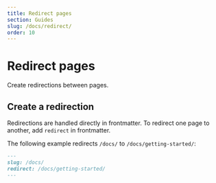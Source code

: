 ```yaml
---
title: Redirect pages
section: Guides
slug: /docs/redirect/
order: 10
---
```


# Redirect pages

Create redirections between pages.

<carbon-ad />

## Create a redirection

Redirections are handled directly in frontmatter. To redirect one page to another, add `redirect` in frontmatter.

The following example redirects `/docs/` to `/docs/getting-started/`:

```md
---
slug: /docs/
redirect: /docs/getting-started/
---
```
